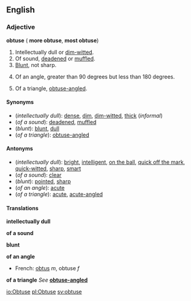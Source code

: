 ==English==
===Adjective===
'''obtuse''' ({{compar}} '''more obtuse''', {{superl}} '''most obtuse''')

#Intellectually dull or [[dim-witted]].
#Of sound, [[deaden]]ed or [[muffle]]d.
#[[Blunt]], not sharp.
#{{geometry}} Of an angle, greater than 90 degrees but less than 180 degrees.
#{{geometry}} Of a triangle, [[obtuse-angled]].

====Synonyms====
*(''intellectually dull''): [[dense]], [[dim]], [[dim-witted]], [[thick]] (''informal'')
*(''of a sound''): [[deaden]]ed, [[muffle]]d
*(''blunt''): [[blunt]], [[dull]]
*(''of a triangle''): [[obtuse-angled]]

====Antonyms====
*(''intellectually dull''): [[bright]], [[intelligent]], [[on the ball]], [[quick off the mark]], [[quick-witted]], [[sharp]], [[smart]]
*(''of a sound''): [[clear]]
*(''blunt''): [[pointed]], [[sharp]]
*(''of an angle''): [[acute]]
*(''of a triangle''): [[acute]], [[acute-angled]]

====Translations====
'''intellectually dull'''
{{top}}
{{mid}}
{{bottom}}

'''of a sound'''
{{top}}
{{mid}}
{{bottom}}

'''blunt'''
{{top}}
{{mid}}
{{bottom}}

'''of an angle'''
{{top}}
*French: [[obtus]] ''m'', obtuse ''f''
{{mid}}
{{bottom}}

'''of a triangle'''
''See'' '''[[obtuse-angled]]'''

[[io:Obtuse]]
[[pl:Obtuse]]
[[sv:obtuse]]